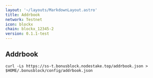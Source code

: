 ```yaml
---
layout: '~/layouts/MarkdownLayout.astro'
title: Addrbook
network: Testnet
icon: blockx
chain: blockx_12345-2
version: 0.1.1-test
---
```

## Addrbook

```
curl -Ls https://ss-t.bonusblock.nodestake.top/addrbook.json > $HOME/.bonusblock/config/addrbook.json 
```